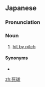 ==Japanese==
{{ja-kanjitab|し|きゅう|yomi=on}}

===Pronunciation===
{{ja-pron|yomi=on|しいきゅう}}

===Noun===
{{lb|ja|sort=しきゅう|baseball}}

# [[hit by pitch]]

====Synonyms====
* {{ja-r|デッドボール}}

[[zh:死球]]